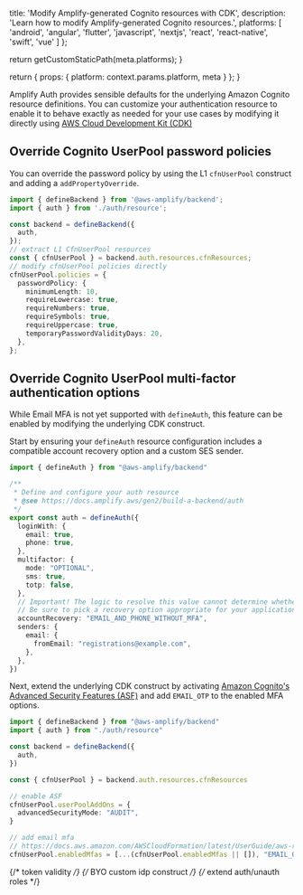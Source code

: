 
  title: 'Modify Amplify-generated Cognito resources with CDK',
  description: 'Learn how to modify Amplify-generated Cognito resources.',
  platforms: [
    'android',
    'angular',
    'flutter',
    'javascript',
    'nextjs',
    'react',
    'react-native',
    'swift',
    'vue'
  ]
};

  return getCustomStaticPath(meta.platforms);
}

  return {
    props: {
      platform: context.params.platform,
      meta
    }
  };
}

Amplify Auth provides sensible defaults for the underlying Amazon Cognito resource definitions. You can customize your authentication resource to enable it to behave exactly as needed for your use cases by modifying it directly using [AWS Cloud Development Kit (CDK)](https://aws.amazon.com/cdk/)

## Override Cognito UserPool password policies

You can override the password policy by using the L1 `cfnUserPool` construct and adding a `addPropertyOverride`.

```ts title="amplify/backend.ts"
import { defineBackend } from '@aws-amplify/backend';
import { auth } from './auth/resource';

const backend = defineBackend({
  auth,
});
// extract L1 CfnUserPool resources
const { cfnUserPool } = backend.auth.resources.cfnResources;
// modify cfnUserPool policies directly
cfnUserPool.policies = {
  passwordPolicy: {
    minimumLength: 10,
    requireLowercase: true,
    requireNumbers: true,
    requireSymbols: true,
    requireUppercase: true,
    temporaryPasswordValidityDays: 20,
  },
};
```

## Override Cognito UserPool multi-factor authentication options
While Email MFA is not yet supported with `defineAuth`, this feature can be enabled by modifying the underlying CDK construct.

Start by ensuring your `defineAuth` resource configuration includes a compatible account recovery option and a custom SES sender.

```ts title="amplify/auth/resource.ts"
import { defineAuth } from "@aws-amplify/backend"

/**
 * Define and configure your auth resource
 * @see https://docs.amplify.aws/gen2/build-a-backend/auth
 */
export const auth = defineAuth({
  loginWith: {
    email: true,
    phone: true,
  },
  multifactor: {
    mode: "OPTIONAL",
    sms: true,
    totp: false,
  },
  // Important! The logic to resolve this value cannot determine whether email mfa is enabled when overriding the resource. 
  // Be sure to pick a recovery option appropriate for your application.
  accountRecovery: "EMAIL_AND_PHONE_WITHOUT_MFA",
  senders: {
    email: {
      fromEmail: "registrations@example.com",
    },
  },
})
```
Next, extend the underlying CDK construct by activating [Amazon Cognito's Advanced Security Features (ASF)](https://docs.aws.amazon.com/cognito/latest/developerguide/cognito-user-pool-settings-advanced-security.html) and add `EMAIL_OTP` to the enabled MFA options.

```ts title="amplify/backend.ts"
import { defineBackend } from "@aws-amplify/backend"
import { auth } from "./auth/resource"

const backend = defineBackend({
  auth,
})

const { cfnUserPool } = backend.auth.resources.cfnResources

// enable ASF
cfnUserPool.userPoolAddOns = {
  advancedSecurityMode: "AUDIT",
}

// add email mfa
// https://docs.aws.amazon.com/AWSCloudFormation/latest/UserGuide/aws-resource-cognito-userpool.html#cfn-cognito-userpool-enabledmfas
cfnUserPool.enabledMfas = [...(cfnUserPool.enabledMfas || []), "EMAIL_OTP"]
```

{/* token validity */}
{/* BYO custom idp construct */}
{/* extend auth/unauth roles */}
